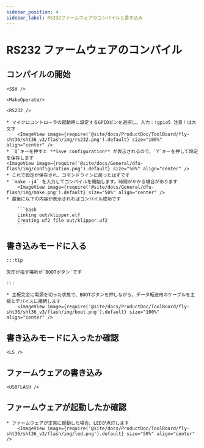 ```yaml
---
sidebar_position: 4
sidebar_label: RS232ファームウェアのコンパイルと書き込み
---
```




# RS232 ファームウェアのコンパイル

## コンパイルの開始

    <SSH />

    <MakeOperate/>

    <RS232 />

    * マイクロコントローラの起動時に設定するGPIOピンを選択し、入力：!gpio5 注意！は大文字
        <ImageView image={require('@site/docs/ProductDoc/ToolBoard/fly-sht36/sht36_v3/flash/img/rs232.png').default} size="100%" align="center" />
    * `Q`キーを押すと **Save configuration** が表示されるので、`Y`キーを押して設定を保存します
    <ImageView image={require('@site/docs/General/dfu-flash/img/configuration.png').default} size="50%" align="center" />
    * これで設定が保存され、コマンドラインに戻ったはずです
    * `make -j4` を入力してコンパイルを開始します。時間がかかる場合があります
        <ImageView image={require('@site/docs/General/dfu-flash/img/make.png').default} size="50%" align="center" />
    * 最後に以下の内容が表示されればコンパイル成功です
    
        ```bash
        Linking out/klipper.elf
        Creating uf2 file out/klipper.uf2
        ```



## 書き込みモードに入る

    :::tip

    矢印が指す場所が`BOOTボタン`です

    :::

    * 主板完全に電源を切った状態で、BOOTボタンを押しながら、データ転送用のケーブルを主板とデバイスに接続します
        <ImageView image={require('@site/docs/ProductDoc/ToolBoard/fly-sht36/sht36_v3/flash/img/boot.png').default} size="100%" align="center" />

## 書き込みモードに入ったか確認

    <LS />


## ファームウェアの書き込み 
    
    <USBFLASH />
    


## ファームウェアが起動したか確認

    * ファームウェアが正常に起動した場合、LEDが点灯します
        <ImageView image={require('@site/docs/ProductDoc/ToolBoard/fly-sht36/sht36_v3/flash/img/led.png').default} size="50%" align="center" />

